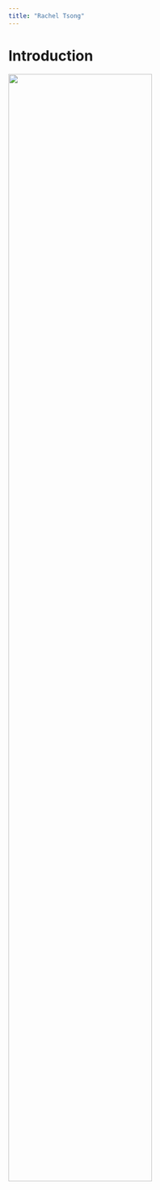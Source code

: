```yaml
---
title: "Rachel Tsong"
---
```


# Introduction

<img src="images/IMG_4553.jpg" style="width:75%">



















